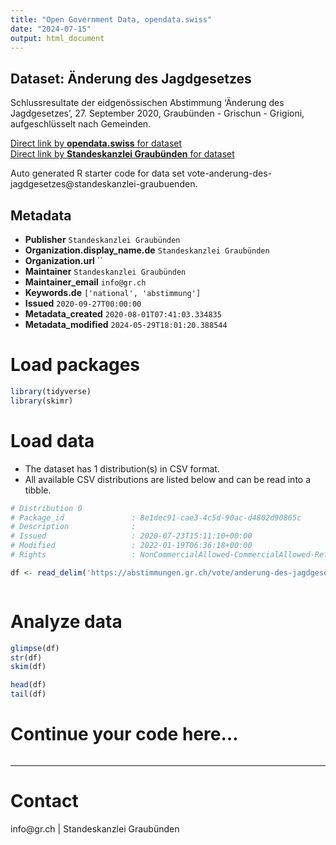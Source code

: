 ```yaml
---
title: "Open Government Data, opendata.swiss"
date: "2024-07-15"
output: html_document
---
```


## Dataset: Änderung des Jagdgesetzes

Schlussresultate der eidgenössischen Abstimmung 'Änderung des Jagdgesetzes', 27. September 2020, Graubünden - Grischun - Grigioni, aufgeschlüsselt nach Gemeinden.

[Direct link by **opendata.swiss** for dataset](https://opendata.swiss/de/dataset/anderung-des-jagdgesetzes)<br>
[Direct link by **Standeskanzlei Graubünden** for dataset](https://abstimmungen.gr.ch/vote/anderung-des-jagdgesetzes/data)

Auto generated R starter code for data set vote-anderung-des-jagdgesetzes@standeskanzlei-graubuenden.

## Metadata

- **Publisher** `Standeskanzlei Graubünden`
- **Organization.display_name.de** `Standeskanzlei Graubünden`
- **Organization.url** ``
- **Maintainer** `Standeskanzlei Graubünden`
- **Maintainer_email** `info@gr.ch`
- **Keywords.de** `['national', 'abstimmung']`
- **Issued** `2020-09-27T00:00:00`
- **Metadata_created** `2020-08-01T07:41:03.334835`
- **Metadata_modified** `2024-05-29T18:01:20.388544`


# Load packages

```r

library(tidyverse)
library(skimr)

```

# Load data

-   The dataset has 1 distribution(s) in CSV format.
-   All available CSV distributions are listed below and can be read into a tibble.

```r

# Distribution 0
# Package_id               : 8e1dec91-cae3-4c5d-90ac-d4802d90865c
# Description              : 
# Issued                   : 2020-07-23T15:11:10+00:00
# Modified                 : 2022-01-19T06:36:18+00:00
# Rights                   : NonCommercialAllowed-CommercialAllowed-ReferenceRequired

df <- read_delim('https://abstimmungen.gr.ch/vote/anderung-des-jagdgesetzes/data-csv')



```

# Analyze data

```r

glimpse(df)
str(df)
skim(df)

head(df)
tail(df)

```

# Continue your code here...

```r

```

------------------------------------------------------------------------

# Contact

info@gr.ch | Standeskanzlei Graubünden
